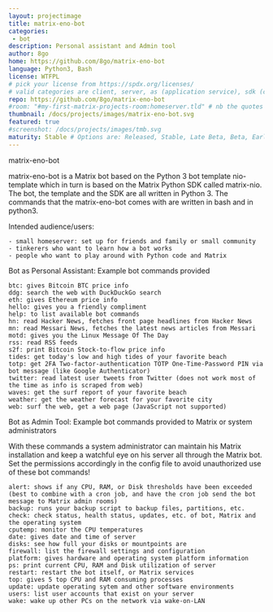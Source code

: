 ```yaml
---
layout: projectimage
title: matrix-eno-bot
categories:
 - bot
description: Personal assistant and Admin tool
author: 8go
home: https://github.com/8go/matrix-eno-bot
language: Python3, Bash
license: WTFPL
# pick your license from https://spdx.org/licenses/ 
# valid categories are client, server, as (application service), sdk (client sdk), bot, and other
repo: https://github.com/8go/matrix-eno-bot
#room: "#my-first-matrix-projects-room:homeserver.tld" # nb the quotes are needed as rooms start with #
thumbnail: /docs/projects/images/matrix-eno-bot.svg
featured: true
#screenshot: /docs/projects/images/tmb.svg
maturity: Stable # Options are: Released, Stable, Late Beta, Beta, Early Beta, Late Alpha, Alpha, Early Alpha, or Not actively maintained
---
```



matrix-eno-bot

matrix-eno-bot is a Matrix bot based on the Python 3 bot template nio-template 
which in turn is based on the Matrix Python SDK called matrix-nio. The bot, 
the template and the SDK are all written in Python 3. The commands that the 
matrix-eno-bot comes with are written in bash and in python3.

Intended audience/users:

    - small homeserver: set up for friends and family or small community
    - tinkerers who want to learn how a bot works
    - people who want to play around with Python code and Matrix

Bot as Personal Assistant: Example bot commands provided

    btc: gives Bitcoin BTC price info
    ddg: search the web with DuckDuckGo search
    eth: gives Ethereum price info
    hello: gives you a friendly compliment
    help: to list available bot commands
    hn: read Hacker News, fetches front page headlines from Hacker News
    mn: read Messari News, fetches the latest news articles from Messari
    motd: gives you the Linux Message Of The Day
    rss: read RSS feeds
    s2f: print Bitcoin Stock-to-flow price info
    tides: get today's low and high tides of your favorite beach
    totp: get 2FA Two-factor-authentication TOTP One-Time-Password PIN via bot message (like Google Authenticator)
    twitter: read latest user tweets from Twitter (does not work most of the time as info is scraped from web)
    waves: get the surf report of your favorite beach
    weather: get the weather forecast for your favorite city
    web: surf the web, get a web page (JavaScript not supported)

Bot as Admin Tool: Example bot commands provided to Matrix or system administrators

With these commands a system administrator can maintain his Matrix installation 
and keep a watchful eye on his server all through the Matrix bot. Set the 
permissions accordingly in the config file to avoid unauthorized use of 
these bot commands!

    alert: shows if any CPU, RAM, or Disk thresholds have been exceeded (best to combine with a cron job, and have the cron job send the bot message to Matrix admin rooms)
    backup: runs your backup script to backup files, partitions, etc.
    check: check status, health status, updates, etc. of bot, Matrix and the operating system
    cputemp: monitor the CPU temperatures
    date: gives date and time of server
    disks: see how full your disks or mountpoints are
    firewall: list the firewall settings and configuration
    platform: gives hardware and operating system platform information
    ps: print current CPU, RAM and Disk utilization of server
    restart: restart the bot itself, or Matrix services
    top: gives 5 top CPU and RAM consuming processes
    update: update operating sytem and other software environments
    users: list user accounts that exist on your server
    wake: wake up other PCs on the network via wake-on-LAN
